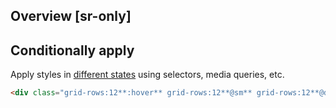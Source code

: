## Overview [sr-only]
<Overview/>

## Conditionally apply
Apply styles in [different states](/docs/states-and-queries) using selectors, media queries, etc.
```html
<div class="grid-rows:12**:hover** grid-rows:12**@sm** grid-rows:12**@dark** grid-rows:12**@print**">…</div>
```

